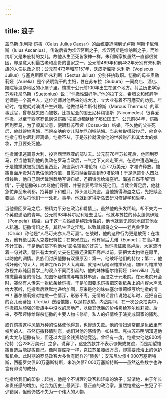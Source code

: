 ```yaml
---
---
---
```

title: 浪子
---




盖乌斯·朱利斯·恺撒（Caius Julius Caesar）的血统要追溯到尤卢斯·阿斯卡尼俄斯（Iulus Ascanius），传说后者为埃涅阿斯之子，埃涅阿斯是维纳斯之子，而维纳斯又是朱庇特的女儿，故他从生至死皆像神一样。朱利斯家族虽然一直都很贫困，却是意大利最古老和高贵的世家之一。公元前489年和前482年分别有朱利斯族的人任执政之职；公元前473年和前157年，沃皮斯库斯·朱利斯（Vopiscus Julius）与塞克斯图斯·朱利斯（Sextus Julius）分别任执政职。恺撒的母亲奥勒莉娅（Aurelia）是个贤明能干的主妇，住在苏布拉（Subura）一间商店、酒店、妓院等混杂地区的小屋子里。恺撒于公元前100年出生在这个地方。荷兰历史学家苏埃托尼乌斯（Suetonius）说：“恺撒性温好学。”他的拉丁文、希腊文和修辞学老师是一个高卢人，这位老师对他后来的成大功、立大业有着不可磨灭的功劳。年轻时，恺撒就对演讲产生兴趣。他做过马库斯·特穆斯（Marcus Thermus）的军事武官，曾参战失败而被救。比提尼亚的国王尼科梅德斯（Nicomedes）很喜爱恺撒，以至于西塞罗讥讽说恺撒“把童贞都献给了那位国王”。公元前84年，恺撒回到罗马，为了顺其父意，便跟科苏蒂娅（Cossu-tia）结婚。不久他的父亲死后，他就跟她离婚，而跟辛纳的女儿科尔尼利娅结婚。当苏拉取得政权后，他命令恺撒与科尔尼利娅离婚。恺撒不从，于是苏拉就没收他的世袭财产和其太太的嫁妆，并且要处死他。

恺撒闻讯逃离意大利，投奔西里西亚的部队去。公元前78年苏拉死后，他回到罗马，但当他看到他的仇敌在罗马当政后，一气之下又奔走亚洲。在途中遭遇海盗，于是恺撒就被捉到西里西亚，海盗索价20塔伦特（合7.2万美元）才准许释放。恺撒当面斥责对方低估他的价值，自愿将赎金提高到50塔伦特！于是派遣仆人四处借钱后，他自己则优哉游哉地写诗自娱，还把诗念给海盗听。海盗自然不解“风情”，于是恺撒破口大骂他们野蛮，并誓言要尽早绞死他们。当赎金筹足后，他就急忙奔至米利都，招募部下和船只，掉头追赶海盗。当他捕得海盗之后，先把赎金要回，然后将他们一一处死。事毕，他就到罗得斯岛去研习修辞学和哲学。

当他重回罗马之后，把精力平分在政治和爱情上。虽然他的头发稀疏，却不失为一个英俊潇洒的青年。公元前68年科尔尼利娅去世后，他就与苏拉的孙女蓬佩伊娅（Pompeia）结婚。由于这一次婚姻是纯政治性的，他也就毫无顾忌地跟其他女人私通。恺撒情妇之多，其私生活之淫乱，以致其部将之父——老克鲁伊欧（Cruio）称他是“人尽可夫亦人尽可妻”。在战时，他的这种行为更是放荡：在埃及，他有绝世美人克娄巴特拉；在努米底亚，他有皇后尤诺（Eunoe）；在高卢更不计其数，于是他的部下称他为“彰名较著的奸夫”。当恺撒征服高卢后，大家流行着一句对话，警告有太太的丈夫在恺撒还没离开高卢以前，要把太太拘锁在房里，以防他的调情。贵族们讨厌恺撒有双重原因：第一，他破坏他们的特权；第二，他诱奸他们的太太。庞培之所以把太太离弃，就是因为她跟恺撒私通。加图对恺撒的敌视并非纯因哲学上的观点不同而引起的，他的妹妹塞尔维莉娅（Servilia）乃是恺撒最喜爱的情妇。加图怀疑恺撒与喀提林串通，而控之于元老院。在元老院开会时，突然有人传来一张纸条给恺撒，于是加图要求恺撒把这张纸条上的内容大声念给大家听，恺撒看后默默地递给加图，原来是他的妹妹塞尔维莉娅写给恺撒的情书！塞尔维莉娅对恺撒一往情深，形影不离。无情的谣言传说她老年时，还把自己的女儿泰蒂娅（Tertia）送给恺撒，以逞其欲望。内战期间，在一次公众拍卖中，恺撒把从顽强的贵族手中没收的房地产，以极其低廉的价格卖给塞尔维莉娅。后来，泰蒂娅嫁给谋杀恺撒的主要人物卡修斯。私人的奸情终于演变成国家的骚乱。

或许恺撒这种风情万种的性格使他得意，也惨遭失败。他的情妇通常都是仇敌里有权势的人。虽然恺撒移情别恋，她们对他的感情仍一如往昔。克拉苏虽明明知道他的太太与恺撒有染，但还以大量金钱资助他竞选。曾经有一度，恺撒欠他达800塔伦特（合288万美元）之多。说穿了，这些贷款并不表示慷慨或友谊，而是期望恺撒当选后能提拔自己。像阿提库斯一样，克拉苏虽腰缠万贯，却需要政治上的保护和机会。此时期的罗马政客大多负有同样的“债务”：安东尼欠债4 000万塞斯特斯，西塞罗欠债60万塞斯特斯，米洛欠债7 000万塞斯特斯——虽然这些数字也许含有诽谤的成分。

恺撒给我们的印象：起初，他是个不讲理的政客和轻率的浪子；渐渐地，由于年长和责任感的增加，他变为历史上最资深、最正直的政治家。虽然恺撒这一生犯了不少错误，但他仍然不失为一个伟大的人物。